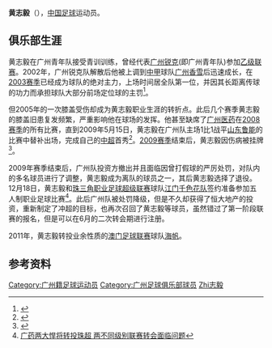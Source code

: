 {{Football player infobox
| playername = 黄志毅
| fullname = 黄志毅
| englishfullname = Huang Zhiyi
| countryofbirth = {{CHN}}
| cityofbirth = [[广东省|广东省]][[广州|广州]]
| dateofbirth = {{birth date and age|1981|2|3}}
| height = {{height|m=1.80}}
| position = 后卫
| currentclub = [[海帆|海帆]]
| clubnumber = 23
| youthyears = 1998-2001
| youthclubs = [[广州锐克|广州锐克]]
| years = 2002-2010 <br>2011-
| clubs = [[广州恒大|广州恒大]] <br> [[海帆|海帆]]
| caps(goals) = 108 (5)
| nationalyears =
| nationalteam =
| nationalcaps(goals) =
| pcupdate = October 31,2009 |
| ntupdate =  |
|}}
'''黄志毅'''（{{bd|1981年|2月3日|||catIdx=Huang黃志毅}}），[[中国|中国]][[足球|足球]]运动员。
==俱乐部生涯==
黄志毅在广州青年队接受青训训练，曾经代表[[广州锐克|广州锐克]](即广州青年队)参加[[中国足球乙级联赛|乙级联赛]]。2002年，广州锐克队解散后他被上调到[[中甲|中甲]]球队[[广州足球俱乐部|广州香雪]]后迅速成长，在[[2003年中国足球甲B联赛|2003赛季]]已经成为球队的绝对主力，上场时间居全队第一位，并因其长距离传球的功力而承担球队大部分前场定位球的主罚<ref>{{Cite web |url=http://sports.sohu.com/2004/03/23/63/news219556346.shtml |title=年轻球员成为进球功臣 粤穗足球新星加速成长 |access-date=2010-01-06 |archive-date=2019-09-01 |archive-url=https://web.archive.org/web/20190901082615/http://sports.sohu.com/2004/03/23/63/news219556346.shtml |dead-url=no }}</ref>。

但2005年的一次膝盖受伤却成为黄志毅职业生涯的转折点。此后几个赛季黄志毅的膝盖旧患复发频繁，严重影响他在球场的发挥。他甚至缺席了[[广州医药|广州医药]]在[[2008年中国足球超级联赛|2008赛季]]的所有比赛，直到2009年5月15日，黄志毅在广州队主场1比1战平[[山东鲁能|山东鲁能]]的比赛中替补出场，完成自己的[[中超|中超]]首秀<ref>{{Cite web |url=http://sports.cctv.com/20090515/125945.shtml |title=广药1-1憾平鲁能 徐亮补时点球罚丢错失绝杀 |access-date=2010-01-06 |archive-date=2019-09-09 |archive-url=https://web.archive.org/web/20190909222309/http://sports.cctv.com/20090515/125945.shtml |dead-url=no }}</ref>。[[2009年中国足球超级联赛|2009赛季]]结束后，黄志毅因伤病被挂牌<ref>{{Cite web |url=http://sports.sina.com.cn/j/2009-11-30/18224722335.shtml |title=广州称挂牌8人非因善后 上榜队长被定性为定时炸弹 |access-date=2010-01-06 |archive-date=2019-09-04 |archive-url=https://web.archive.org/web/20190904011958/http://sports.sina.com.cn/j/2009-11-30/18224722335.shtml |dead-url=no }}</ref>。

2009年赛季结束后，广州队投资方撤出并且面临因曾打假球的严厉处罚，对队内的多名球员进行了调整，黄志毅成为离队的球员之一，其后黄志毅选择了退役。12月18日，黄志毅和[[珠三角职业足球超级联赛|珠三角职业足球超级联赛]]球队[[江门千色花足球俱乐部|江门千色花队]]签约准备参加五人制职业足球比赛<ref>[http://sports.sina.com.cn/c/2009-12-20/14084754041.shtml 广药两大悍将转投珠超 两不同级别联赛转会面临问题]</ref>。此后广州队被处罚降级，但是不久却获得了恒大地产的投资，重新制定了冲超的目标，也再次召回了黄志毅等球员，虽然错过了第一阶段联赛的报名，但是可以在6月的二次转会期进行注册。

2011年，黄志毅转投业余性质的[[澳门足球联赛|澳门足球联赛]]球队[[海帆|海帆]]。

==参考资料==
{{reflist}}

{{2004年广州日之泉名单}}
{{2005年广州日之泉名单}}
{{2006年广州医药名单}}
{{2007年广州医药名单}}
{{2008年广州医药名单}}
{{2009年广州医药名单}}
{{2010年广州恒大名单}}

{{DEFAULTSORT:Huang黃志毅}}
[[Category:广州籍足球运动员|Category:广州籍足球运动员]]
[[Category:广州足球俱乐部球员|Category:广州足球俱乐部球员]]
[[Category:黄姓|Zhi志毅]]
